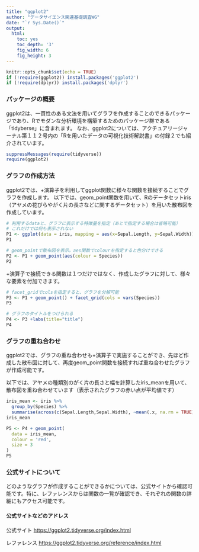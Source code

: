 ```yaml
---
title: "ggplot2"
author: "データサイエンス関連基礎調査WG"
date: "`r Sys.Date()`"
output:
  html:
    toc: yes
    toc_depth: '3'
    fig_width: 6
    fig_height: 3
---
```


```r
knitr::opts_chunk$set(echo = TRUE)
if (!require(ggplot2)) install.packages('ggplot2')
if (!require(dplyr)) install.packages('dplyr')
```

### パッケージの概要

ggplot2は、一貫性のある文法を用いてグラフを作成することのできるパッケージであり、Rでモダンな分析環境を構築するためのパッケージ群である「tidyberse」に含まれます。 なお、ggplot2については、アクチュアリージャーナル第１１２号内の「Rを用いたデータの可視化技術解説書」の付録２でも紹介されています。

```r
suppressMessages(require(tidyverse))
require(ggplot2)
```

### グラフの作成方法

ggplot2では、+演算子を利用してggplot関数に様々な関数を接続することでグラフを作成します。 以下では、geom_point関数を用いて、Rのデータセットiris（アヤメの花びらやがく片の長さなどに関するデータセット）を用いた散布図を作成しています。

```r
# 利用するdataと、グラフに表示する特徴量を指定（あとで指定する場合は省略可能）
# これだけでは何も表示されない
P1 <- ggplot(data = iris, mapping = aes(x=Sepal.Length, y=Sepal.Width))
P1

# geom_pointで散布図を表示。aes関数でcolourを指定すると色分けできる
P2 <- P1 + geom_point(aes(colour = Species))
P2
```

+演算子で接続できる関数は１つだけではなく、作成したグラフに対して、様々な要素を付加できます。

```r
# facet_gridでcolsを指定すると、グラフを分解可能
P3 <- P1 + geom_point() + facet_grid(cols = vars(Species))
P3

# グラフのタイトルをつけられる
P4 <- P3 +labs(title="title")
P4
```

### グラフの重ね合わせ

ggplot2では、グラフの重ね合わせも+演算子で実施することができ、先ほど作成した散布図に対して、再度geom_point関数を接続すれば重ね合わせたグラフが作成可能です。

以下では、アヤメの種類別のがく片の長さと幅を計算したiris_meanを用いて、散布図を重ね合わせています（表示されたグラフの赤い点が平均値です）

```r
iris_mean <- iris %>%
  group_by(Species) %>%
  summarise(across(c(Sepal.Length,Sepal.Width), ~mean(.x, na.rm = TRUE)))
iris_mean

P5 <- P4 + geom_point(
  data = iris_mean,
  colour = 'red',
  size = 3
)
P5

```

### 公式サイトについて

どのようなグラフが作成することができるかについては、公式サイトから確認可能です。特に、レファレンスからは関数の一覧が確認でき、それぞれの関数の詳細にもアクセス可能です。

#### 公式サイトなどのアドレス

公式サイト <https://ggplot2.tidyverse.org/index.html>

レファレンス <https://ggplot2.tidyverse.org/reference/index.html>
